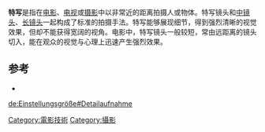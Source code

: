{{otheruse|subject=影片或相片的拍攝手法|other=同名伊朗電影|特写 (电影)}}
'''特写'''是指在[[电影|电影]]、[[电视|电视]]或[[摄影|摄影]]中以非常近的距离拍摄人或物体。特写镜头和[[中镜头|中镜头]]、[[长镜头|长镜头]]一起构成了标准的拍摄手法。特写能够展现细节，得到强烈清晰的视觉效果，但却不能获得宽阔的视角。电影中，特写镜头一般较短，常由远距离的镜头切入，能在观众的视觉与心理上迅速产生强烈效果。

== 参考 ==
*{{cite book |author=Bordwell, David; Thompson, Kristin |title=Film Art: An Introduction |publisher=McGraw-Hill |location=New York |year=2006 |pages= |isbn=0-07-331027-1 |oclc= |doi=}}

{{movie-stub}}

[[Category:電影技術|Category:電影技術]]
[[Category:攝影|Category:攝影]]

[[de:Einstellungsgröße#Detailaufnahme|de:Einstellungsgröße#Detailaufnahme]]